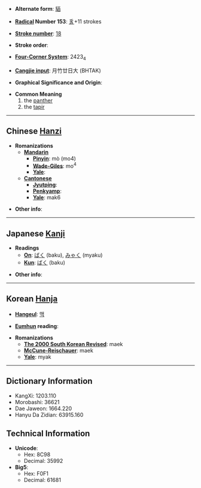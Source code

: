 * '''Alternate form''': [[貊]]

* '''[[Wiktionary:Chinese radical index| Radical]] Number 153''': [[Wiktionary:Chinese radical index 豸|豸]]+11 strokes

* '''[[Wiktionary:Chinese total strokes index|Stroke number]]''': [[Wiktionary:Chinese total strokes index 18|18]]

* '''Stroke order''': 

* '''[[Wiktionary:Chinese four corner index|Four-Corner System]]''': 2423<sub>4</sub>

* '''[[Wiktionary:Chinese Cangjie index|Cangjie input]]''': 月竹廿日大 (BHTAK)

* '''Graphical Significance and Origin''': 

* '''Common Meaning'''
*#the [[panther]]
*# the [[tapir]]

----

== Chinese [[Hanzi]] ==

* '''Romanizations'''
** '''[[Mandarin]]'''
*** '''[[Pinyin]]''': mò (mo4)
*** '''[[Wade-Giles]]''': mo<sup>4</sup>
*** '''[[Yale]]''': 
** '''[[Cantonese]]'''
*** '''[[Jyutping]]''':
*** '''[[Penkyamp]]''': 
*** '''[[Yale]]''': mak6

* '''Other info''': 

----

== Japanese [[Kanji]] ==

* '''Readings'''
** '''[[On]]''': [[ばく]] (baku), [[みゃく]] (myaku)
** '''[[Kun]]''': [[ばく]] (baku)

* '''Other info''':  

----

== Korean [[Hanja]] ==

* '''[[Hangeul]]''': [[맥]]

* '''[[Eumhun]] reading''': 

* '''Romanizations'''
** '''[[The 2000 South Korean Revised Romanization|The 2000 South Korean Revised]]''': maek
** '''[[McCune-Reischauer]]''': maek
** '''[[Yale]]''': myak

----

== Dictionary Information ==

* KangXi: 1203.110
* Morobashi: 36621
* Dae Jaweon: 1664.220
* Hanyu Da Zidian: 63915.160

== Technical Information ==

* '''Unicode''':
** Hex: 8C98
** Decimal: 35992
* '''Big5''':
** Hex: F0F1
** Decimal: 61681